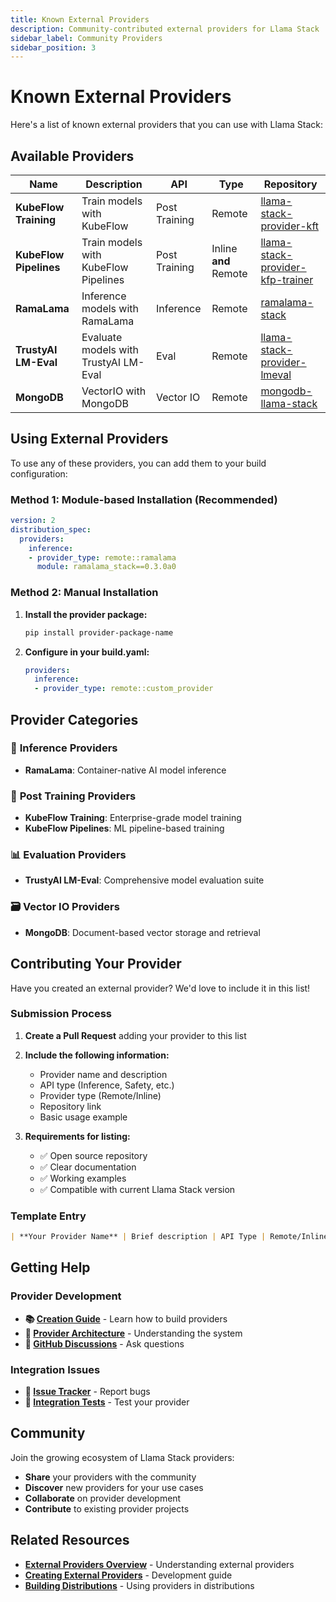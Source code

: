 ```yaml
---
title: Known External Providers
description: Community-contributed external providers for Llama Stack
sidebar_label: Community Providers
sidebar_position: 3
---
```


# Known External Providers

Here's a list of known external providers that you can use with Llama Stack:

## Available Providers

| Name | Description | API | Type | Repository |
|------|-------------|-----|------|------------|
| **KubeFlow Training** | Train models with KubeFlow | Post Training | Remote | [llama-stack-provider-kft](https://github.com/opendatahub-io/llama-stack-provider-kft) |
| **KubeFlow Pipelines** | Train models with KubeFlow Pipelines | Post Training | Inline **and** Remote | [llama-stack-provider-kfp-trainer](https://github.com/opendatahub-io/llama-stack-provider-kfp-trainer) |
| **RamaLama** | Inference models with RamaLama | Inference | Remote | [ramalama-stack](https://github.com/containers/ramalama-stack) |
| **TrustyAI LM-Eval** | Evaluate models with TrustyAI LM-Eval | Eval | Remote | [llama-stack-provider-lmeval](https://github.com/trustyai-explainability/llama-stack-provider-lmeval) |
| **MongoDB** | VectorIO with MongoDB | Vector IO | Remote | [mongodb-llama-stack](https://github.com/mongodb-partners/mongodb-llama-stack) |

## Using External Providers

To use any of these providers, you can add them to your build configuration:

### Method 1: Module-based Installation (Recommended)

```yaml
version: 2
distribution_spec:
  providers:
    inference:
    - provider_type: remote::ramalama
      module: ramalama_stack==0.3.0a0
```

### Method 2: Manual Installation

1. **Install the provider package:**
   ```bash
   pip install provider-package-name
   ```

2. **Configure in your build.yaml:**
   ```yaml
   providers:
     inference:
     - provider_type: remote::custom_provider
   ```

## Provider Categories

### 🚀 **Inference Providers**
- **RamaLama**: Container-native AI model inference

### 🎯 **Post Training Providers**
- **KubeFlow Training**: Enterprise-grade model training
- **KubeFlow Pipelines**: ML pipeline-based training

### 📊 **Evaluation Providers**
- **TrustyAI LM-Eval**: Comprehensive model evaluation suite

### 🗃️ **Vector IO Providers**
- **MongoDB**: Document-based vector storage and retrieval

## Contributing Your Provider

Have you created an external provider? We'd love to include it in this list!

### Submission Process

1. **Create a Pull Request** adding your provider to this list
2. **Include the following information:**
   - Provider name and description
   - API type (Inference, Safety, etc.)
   - Provider type (Remote/Inline)
   - Repository link
   - Basic usage example

3. **Requirements for listing:**
   - ✅ Open source repository
   - ✅ Clear documentation
   - ✅ Working examples
   - ✅ Compatible with current Llama Stack version

### Template Entry

```markdown
| **Your Provider Name** | Brief description | API Type | Remote/Inline | [repository-link](https://github.com/your-org/your-repo) |
```

## Getting Help

### Provider Development
- **📚 [Creation Guide](./external-providers-guide)** - Learn how to build providers
- **🔧 [Provider Architecture](/docs/concepts/api-providers)** - Understanding the system
- **💬 [GitHub Discussions](https://github.com/meta-llama/llama-stack/discussions)** - Ask questions

### Integration Issues
- **🐛 [Issue Tracker](https://github.com/meta-llama/llama-stack/issues)** - Report bugs
- **📖 [Integration Tests](https://github.com/meta-llama/llama-stack/blob/main/tests/integration/README.md)** - Test your provider

## Community

Join the growing ecosystem of Llama Stack providers:

- **Share** your providers with the community
- **Discover** new providers for your use cases
- **Collaborate** on provider development
- **Contribute** to existing provider projects

## Related Resources

- **[External Providers Overview](./index)** - Understanding external providers
- **[Creating External Providers](./external-providers-guide)** - Development guide
- **[Building Distributions](/docs/distributions/building-distro)** - Using providers in distributions
